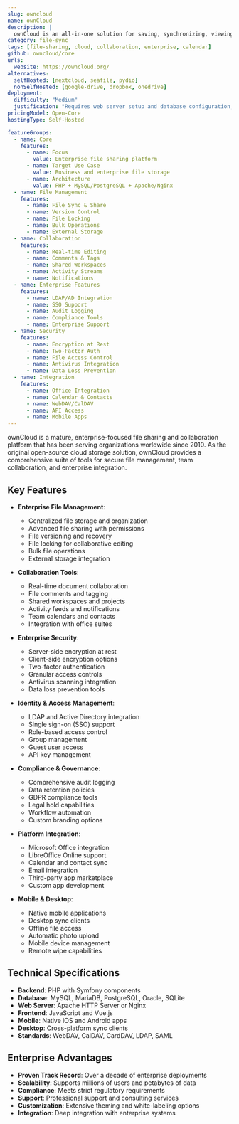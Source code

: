 ```yaml
---
slug: owncloud
name: ownCloud
description: |
  ownCloud is an all-in-one solution for saving, synchronizing, viewing, editing and sharing files, calendars, address books and more. It provides a secure, private cloud platform with enterprise features and extensive customization options.
category: file-sync
tags: [file-sharing, cloud, collaboration, enterprise, calendar]
github: owncloud/core
urls:
  website: https://owncloud.org/
alternatives:
  selfHosted: [nextcloud, seafile, pydio]
  nonSelfHosted: [google-drive, dropbox, onedrive]
deployment:
  difficulty: "Medium"
  justification: "Requires web server setup and database configuration, but provides good documentation and multiple deployment options including Docker."
pricingModel: Open-Core
hostingType: Self-Hosted

featureGroups:
  - name: Core
    features:
      - name: Focus
        value: Enterprise file sharing platform
      - name: Target Use Case
        value: Business and enterprise file storage
      - name: Architecture
        value: PHP + MySQL/PostgreSQL + Apache/Nginx
  - name: File Management
    features:
      - name: File Sync & Share
      - name: Version Control
      - name: File Locking
      - name: Bulk Operations
      - name: External Storage
  - name: Collaboration
    features:
      - name: Real-time Editing
      - name: Comments & Tags
      - name: Shared Workspaces
      - name: Activity Streams
      - name: Notifications
  - name: Enterprise Features
    features:
      - name: LDAP/AD Integration
      - name: SSO Support
      - name: Audit Logging
      - name: Compliance Tools
      - name: Enterprise Support
  - name: Security
    features:
      - name: Encryption at Rest
      - name: Two-Factor Auth
      - name: File Access Control
      - name: Antivirus Integration
      - name: Data Loss Prevention
  - name: Integration
    features:
      - name: Office Integration
      - name: Calendar & Contacts
      - name: WebDAV/CalDAV
      - name: API Access
      - name: Mobile Apps
---
```


ownCloud is a mature, enterprise-focused file sharing and collaboration platform that has been serving organizations worldwide since 2010. As the original open-source cloud storage solution, ownCloud provides a comprehensive suite of tools for secure file management, team collaboration, and enterprise integration.

## Key Features

- **Enterprise File Management**:

  - Centralized file storage and organization
  - Advanced file sharing with permissions
  - File versioning and recovery
  - File locking for collaborative editing
  - Bulk file operations
  - External storage integration

- **Collaboration Tools**:

  - Real-time document collaboration
  - File comments and tagging
  - Shared workspaces and projects
  - Activity feeds and notifications
  - Team calendars and contacts
  - Integration with office suites

- **Enterprise Security**:

  - Server-side encryption at rest
  - Client-side encryption options
  - Two-factor authentication
  - Granular access controls
  - Antivirus scanning integration
  - Data loss prevention tools

- **Identity & Access Management**:

  - LDAP and Active Directory integration
  - Single sign-on (SSO) support
  - Role-based access control
  - Group management
  - Guest user access
  - API key management

- **Compliance & Governance**:

  - Comprehensive audit logging
  - Data retention policies
  - GDPR compliance tools
  - Legal hold capabilities
  - Workflow automation
  - Custom branding options

- **Platform Integration**:

  - Microsoft Office integration
  - LibreOffice Online support
  - Calendar and contact sync
  - Email integration
  - Third-party app marketplace
  - Custom app development

- **Mobile & Desktop**:
  - Native mobile applications
  - Desktop sync clients
  - Offline file access
  - Automatic photo upload
  - Mobile device management
  - Remote wipe capabilities

## Technical Specifications

- **Backend**: PHP with Symfony components
- **Database**: MySQL, MariaDB, PostgreSQL, Oracle, SQLite
- **Web Server**: Apache HTTP Server or Nginx
- **Frontend**: JavaScript and Vue.js
- **Mobile**: Native iOS and Android apps
- **Desktop**: Cross-platform sync clients
- **Standards**: WebDAV, CalDAV, CardDAV, LDAP, SAML

## Enterprise Advantages

- **Proven Track Record**: Over a decade of enterprise deployments
- **Scalability**: Supports millions of users and petabytes of data
- **Compliance**: Meets strict regulatory requirements
- **Support**: Professional support and consulting services
- **Customization**: Extensive theming and white-labeling options
- **Integration**: Deep integration with enterprise systems
